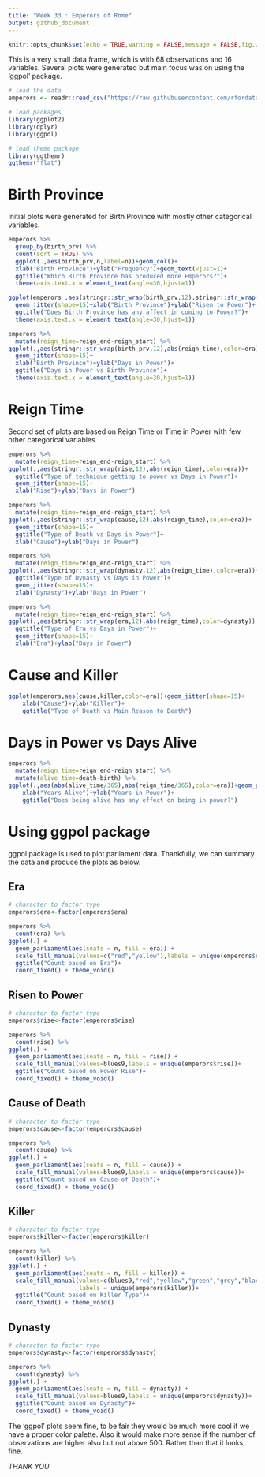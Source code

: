 ---
title: "Week 33 : Emperors of Rome"
output: github_document
---

```{r setup, include=FALSE}
knitr::opts_chunk$set(echo = TRUE,warning = FALSE,message = FALSE,fig.width = 12,fig.height = 9)
```

This is a very small data frame, which is with 68 observations and 16 variables. Several plots were
generated but main focus was on using the 'ggpol' package. 

```{r lading data and packages}
# load the data
emperors <- readr::read_csv("https://raw.githubusercontent.com/rfordatascience/tidytuesday/master/data/2019/2019-08-13/emperors.csv")

# load packages
library(ggplot2)
library(dplyr)
library(ggpol)

# load theme package
library(ggthemr)
ggthemr("flat")
```

# Birth Province

Initial plots were generated for Birth Province with mostly other categorical variables.

```{r Birth Pro vs Count}
emperors %>%
  group_by(birth_prv) %>%
  count(sort = TRUE) %>%
  ggplot(.,aes(birth_prv,n,label=n))+geom_col()+
  xlab("Birth Province")+ylab("Frequency")+geom_text(vjust=1)+
  ggtitle("Which Birth Province has produced more Emperors?")+
  theme(axis.text.x = element_text(angle=30,hjust=1))
```

```{r Birth Pro vs rise}
ggplot(emperors ,aes(stringr::str_wrap(birth_prv,12),stringr::str_wrap(rise,15),color=era))+
  geom_jitter(shape=15)+xlab("Birth Province")+ylab("Risen to Power")+
  ggtitle("Does Birth Province has any affect in coming to Power?")+
  theme(axis.text.x = element_text(angle=30,hjust=1))
```

```{r Birth Pro vs Time}
emperors %>%
  mutate(reign_time=reign_end-reign_start) %>%
ggplot(.,aes(stringr::str_wrap(birth_prv,12),abs(reign_time),color=era))+
  geom_jitter(shape=15)+
  xlab("Birth Province")+ylab("Days in Power")+
  ggtitle("Days in Power vs Birth Province")+
  theme(axis.text.x = element_text(angle=30,hjust=1))
```

# Reign Time

Second set of plots are based on Reign Time or Time in Power with few other
categorical variables.

```{r Reign Time vs Rise}
emperors %>%
  mutate(reign_time=reign_end-reign_start) %>%
ggplot(.,aes(stringr::str_wrap(rise,12),abs(reign_time),color=era))+
  ggtitle("Type of technique getting to power vs Days in Power")+
  geom_jitter(shape=15)+
  xlab("Rise")+ylab("Days in Power")
```

```{r Reign Time vs Cause}
emperors %>%
  mutate(reign_time=reign_end-reign_start) %>%
ggplot(.,aes(stringr::str_wrap(cause,12),abs(reign_time),color=era))+
  geom_jitter(shape=15)+
  ggtitle("Type of Death vs Days in Power")+
  xlab("Cause")+ylab("Days in Power")
```

```{r Reign Time vs Dynasty}
emperors %>%
  mutate(reign_time=reign_end-reign_start) %>%
ggplot(.,aes(stringr::str_wrap(dynasty,12),abs(reign_time),color=era))+
  ggtitle("Type of Dynasty vs Days in Power")+
  geom_jitter(shape=15)+
  xlab("Dynasty")+ylab("Days in Power")
```

```{r Reign Time vs Era}
emperors %>%
  mutate(reign_time=reign_end-reign_start) %>%
ggplot(.,aes(stringr::str_wrap(era,12),abs(reign_time),color=dynasty))+
  ggtitle("Type of Era vs Days in Power")+
  geom_jitter(shape=15)+
  xlab("Era")+ylab("Days in Power")
```

# Cause and Killer

```{r cause and killer}
ggplot(emperors,aes(cause,killer,color=era))+geom_jitter(shape=15)+
    xlab("Cause")+ylab("Killer")+
    ggtitle("Type of Death vs Main Reason to Death")
```

# Days in Power vs Days Alive

```{r Days in Power vs Days Alive}
emperors %>%
  mutate(reign_time=reign_end-reign_start) %>%
  mutate(alive_time=death-birth) %>%
ggplot(.,aes(abs(alive_time/365),abs(reign_time/365),color=era))+geom_point(shape=15)+
    xlab("Years Alive")+ylab("Years in Power")+
    ggtitle("Does being alive has any effect on being in power?")
```

# Using ggpol package

ggpol package is used to plot parliament data. Thankfully, we can 
summary the data and produce the plots as below. 

## Era

```{r Era}
# character to factor type
emperors$era<-factor(emperors$era)

emperors %>%
  count(era) %>%
ggplot(.) + 
  geom_parliament(aes(seats = n, fill = era)) + 
  scale_fill_manual(values=c("red","yellow"),labels = unique(emperors$era))+
  ggtitle("Count based on Era")+
  coord_fixed() + theme_void()
```

## Risen to Power

```{r Rise}
# character to factor type
emperors$rise<-factor(emperors$rise)

emperors %>%
  count(rise) %>%
ggplot(.) + 
  geom_parliament(aes(seats = n, fill = rise)) + 
  scale_fill_manual(values=blues9,labels = unique(emperors$rise))+
  ggtitle("Count based on Power Rise")+
  coord_fixed() + theme_void()
```

## Cause of Death

```{r Cause}
# character to factor type
emperors$cause<-factor(emperors$cause)

emperors %>%
  count(cause) %>%
ggplot(.) + 
  geom_parliament(aes(seats = n, fill = cause)) + 
  scale_fill_manual(values=blues9,labels = unique(emperors$cause))+
  ggtitle("Count based on Cause of Death")+
  coord_fixed() + theme_void()
```

## Killer

```{r Killer}
# character to factor type
emperors$killer<-factor(emperors$killer)

emperors %>%
  count(killer) %>%
ggplot(.) + 
  geom_parliament(aes(seats = n, fill = killer)) + 
  scale_fill_manual(values=c(blues9,"red","yellow","green","grey","black"),
                    labels = unique(emperors$killer))+
  ggtitle("Count based on Killer Type")+
  coord_fixed() + theme_void()
```

## Dynasty

```{r Dynasty}
# character to factor type
emperors$dynasty<-factor(emperors$dynasty)

emperors %>%
  count(dynasty) %>%
ggplot(.) + 
  geom_parliament(aes(seats = n, fill = dynasty)) + 
  scale_fill_manual(values=blues9,labels = unique(emperors$dynasty))+
  ggtitle("Count based on Dynasty")+
  coord_fixed() + theme_void()
```

The 'ggpol' plots seem fine, to be fair they would be much more cool if we 
have a proper color palette. Also it would make more sense if the number of 
observations are higher also but not above 500. Rather than that it looks 
fine.

*THANK YOU*
